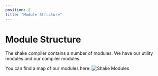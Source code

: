 ```yaml
---
position: 2
title: "Module Structure"
---
```


# Module Structure

The shake compiler contains a number of modules. We have our utility modules and our compiler modules.

You can find a map of our modules here:
![Shake Modules](/img/module-map.jpg)
